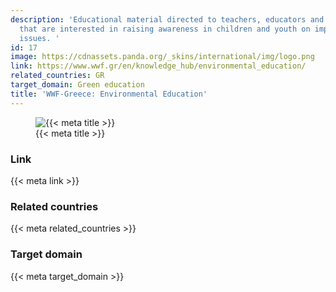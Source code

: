 ```yaml
---
description: 'Educational material directed to teachers, educators and youth workers
  that are interested in raising awareness in children and youth on important environmental
  issues. '
id: 17
image: https://cdnassets.panda.org/_skins/international/img/logo.png
link: https://www.wwf.gr/en/knowledge_hub/environmental_education/
related_countries: GR
target_domain: Green education
title: 'WWF-Greece: Environmental Education'
---
```


![{{< meta title >}}]({{< meta image >}})

### Link

{{< meta link >}}

### Related countries

{{< meta related_countries >}}

### Target domain

{{< meta target_domain >}}

